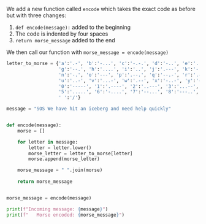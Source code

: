 We add a new function called `encode` which takes the exact code as before but with three changes:

1. `def encode(message):` added to the beginning
2. The code is indented by four spaces
3. `return morse_message` added to the end

We then call our function with `morse_message = encode(message)`

```python
letter_to_morse = {'a':'.-', 'b':'-...', 'c':'-.-.', 'd':'-..', 'e':'.', 'f':'..-.', 
                   'g':'--.', 'h':'....', 'i':'..', 'j':'.---', 'k':'-.-', 'l':'.-..', 'm':'--', 
                   'n':'-.', 'o':'---', 'p':'.--.', 'q':'--.-', 'r':'.-.', 's':'...', 't':'-',
                   'u':'..-', 'v':'...-', 'w':'.--', 'x':'-..-', 'y':'-.--', 'z':'--..',
                   '0':'-----', '1':'.----', '2':'..---', '3':'...--', '4':'....-',
                   '5':'.....', '6':'-....', '7':'--...', '8':'---..', '9':'----.',
                   ' ':'/'}

message = "SOS We have hit an iceberg and need help quickly"


def encode(message):
    morse = []

    for letter in message:
        letter = letter.lower()
        morse_letter = letter_to_morse[letter]
        morse.append(morse_letter)

    morse_message = " ".join(morse)
    
    return morse_message


morse_message = encode(message)

print(f"Incoming message: {message}")
print(f"   Morse encoded: {morse_message}")
```
